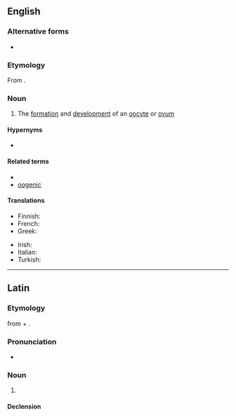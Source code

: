{{also|oögenesis}}

==English==
{{wikipedia}}

===Alternative forms===
* {{alter|en|oögenesis}}

===Etymology===
From {{af|en|oo-|-genesis}}.

===Noun===
{{en-noun|~|oogeneses}}

# {{lb|en|biology}} The [[formation]] and [[development]] of an [[oocyte]] or [[ovum]]
#: {{ant|en|spermatogenesis}}

====Hypernyms====
* {{l|en|gametogenesis}}

====Related terms====
* {{l|en|oogenetic}}
* [[oogenic]]

====Translations====
{{trans-top}}
* Finnish: {{t+|fi|oogeneesi}}
* French: {{t+|fr|ovogenèse|f}}
* Greek: {{t+|el|ωογένεση|f}}
{{trans-mid}}
* Irish: {{t|ga|úigineas|m}}
* Italian: {{t|it|oogenesi|f}}
* Turkish: {{t+|tr|oogenez}}
{{trans-bottom}}

----

==Latin==

===Etymology===
from {{m|grc|ᾠόν||egg}} + {{m|grc|γένεσις||origin}}.

===Pronunciation===
* {{la-IPA|ōogenesis}}

===Noun===
{{la-noun|ōogenesis|ōogenesis|f|third}}

# {{l|en|oogenesis}}

====Declension====
{{la-ndecl|ōogenesis<3.Greek>}}
